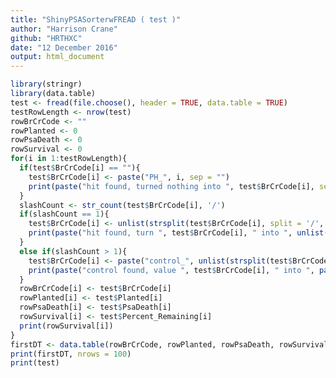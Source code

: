 ```yaml
---
title: "ShinyPSASorterwFREAD ( test )"
author: "Harrison Crane"
github: "HRTHXC"
date: "12 December 2016"
output: html_document
---
```


```r
library(stringr)
library(data.table)
test <- fread(file.choose(), header = TRUE, data.table = TRUE)
testRowLength <- nrow(test)
rowBrCrCode <- ""
rowPlanted <- 0
rowPsaDeath <- 0
rowSurvival <- 0
for(i in 1:testRowLength){
  if(test$BrCrCode[i] == ""){
    test$BrCrCode[i] <- paste("PH_", i, sep = "")
    print(paste("hit found, turned nothing into ", test$BrCrCode[i], sep = ""))
  }
  slashCount <- str_count(test$BrCrCode[i], '/')
  if(slashCount == 1){
    test$BrCrCode[i] <- unlist(strsplit(test$BrCrCode[i], split = '/', fixed=TRUE))[1]
    print(paste("hit found, turn ", test$BrCrCode[i], " into ", unlist(strsplit(test$BrCrCode[i], split = '/', fixed=TRUE))[1], sep = ""))
  }
  else if(slashCount > 1){
    test$BrCrCode[i] <- paste("control_", unlist(strsplit(test$BrCrCode[i], split = '/', fixed=TRUE))[1], sep = "")
    print(paste("control found, value ", test$BrCrCode[i], " into ", paste("control", unlist(strsplit(test$BrCrCode[i], split = '/', fixed=TRUE))[1:4], sep = " "), sep = ""))
  }
  rowBrCrCode[i] <- test$BrCrCode[i]
  rowPlanted[i] <- test$Planted[i]
  rowPsaDeath[i] <- test$PsaDeath[i]
  rowSurvival[i] <- test$Percent_Remaining[i]
  print(rowSurvival[i])
}
firstDT <- data.table(rowBrCrCode, rowPlanted, rowPsaDeath, rowSurvival)
print(firstDT, nrows = 100)
print(test)
```

